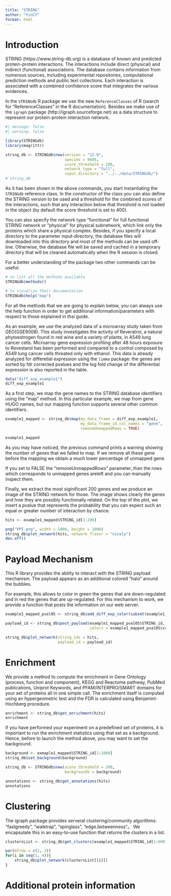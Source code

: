 ```yaml
---
title: "STRING"
author: "YinCY"
format: html
---
```


# Introduction
STRING (https://www.string-db.org) is a database of known and predicted protein-protein interactions. The interactions include direct (physical) and indirect (functional) associations. The database contains information from numerous sources, including experimental repositories, computational prediction methods and public text collections. Each interaction is associated with a combined confidence score that integrates the various evidences.

In the `STRINGdb` R package we use the new `ReferenceClasses` of R (search for "ReferenceClasses" in the R documentation). Besides we make use of the `igraph` package (http://igraph.sourceforge.net) as a data structure to represent our protein-protein interaction network.

```r
#| message: false
#| warning: false

library(STRINGdb)
library(magrittr)

string_db <- STRINGdb$new(version = "12.0", 
                          species = 9606, 
                          score_threshold = 200, 
                          network_type = "full", 
                          input_directory = "../../data/STRINGdb/")
# string_db
```

As it has been shown in the above commands, you start instantiating the `STRINGdb` reference class. In the constructor of the class you can also define the STRING version to be used and a threshold for the combined scores of the interactions, such that any interaction below that threshold is not loaded in the object (by default the score threshold is set to 400).

You can also specify the network type "functional" for full functional STRING network or "physical" for physical subnetwork, which link only the proteins which share a physical complex. Besides, if you specify a local directory to the parameter input-directory, the database files will downloaded into this directory and most of the methods can be used off-line. Otherwise, the database file will be saved and cached in a temporary directory that will be cleaned automatically when the R session is closed.

For a better understanding of the package two other commands can be useful.

```r
# to list all the methods available
STRINGdb$methods() 
```

```r
# to visualize their documentation
STRINGdb$help("map")
```

For all the methods that we are going to explain below, you can always use the help function in order to get additional information/parameters with respect to those explained in thsi guide.

As an example, we use the analyzed data of a microarray study taken from GEO(GSE9008). This study investigates the activity of Reveratrol, a natural phytoestrogen found in red wine and a variety of plants, in A549 lung cancer cells. Microarray gene expression profiling after 48 hours exposure to Revestarol has been performed and compared to a control composed by A549 lung cancer cells threated only with ethanol. This data is already analyzed for differetial expression using the `limma` package: the genes are sorted by fdr corrected pvalues and the log fold change of the differential expression is also reported in the table.

```r
data("diff_exp_example1")
diff_exp_example1
```

As a first step, we map the gene names to the STRING database identifiers using the "map" method. In this particular example, we map from gene HUGO names, but our mapping function supports several other common identifiers. 

```r
example1_mapped <- string_db$map(my_data_frame = diff_exp_example1,
                                 my_data_frame_id_col_names = "gene", 
                                 removeUnmappedRows = TRUE)

example1_mapped
```

As you may have noticed, the previous command prints a warning showing the number of genes that we failed to map. If we remove all these gene before the mapping we obtain a much lower percentage of unmapped gene.

If you set to FALSE the "removeUnmappedRows" parameter, than the rows which corresponds to unmapped genes areleft and you can manually inspect them.

Finally, we extract the most siginificant 200 genes and we produce an image of the STRING network for those. The image shows clearly the genes and how they are possibly functionally related. On the top of the plot, we insert a pvalue that represents the probability that you can expect such an equal or greater number of interaction by chance.

```r
hits <- example1_mapped$STRING_id[1:200]

png("PPI.png", width = 1000, height = 1000)
string_db$plot_network(hits, network_flavor = "nicely")
dev.off()
```


# Payload Mechanism
This R library provides the ability to interact with the STRING payload mechanism. The payload appears as an additional colored "halo" around the bubbles. 

For example, this allows to color in green the genes that are down-regulated and in red the genes that are up-regulated. For this mechanism to work, we provide a function that posts the information on our web server. 

```r
example1_mapped_pval05 <- string_db$add_diff_exp_color(subset(example1_mapped, pvalue < 0.05), logFcColStr = "logFC")

payload_id <- string_db$post_payload(example1_mapped_pval05$STRING_id, 
                                     colors = example1_mapped_pval05$color)

string_db$plot_network(string_ids = hits, 
                       payload_id = payload_id)
```


# Enrichment
We provide a method to compute the enrichment in Gene Ontology (process, function and component), KEGG and Reactome pathway, PubMed publications, Uniprot Keywords, and PFAM/INTERPRO/SMART domains for your set of proteins all in one simple call. The enrichment itself is computed using an hypergeometric test and the FDR is calculated using Benjamini-Hochberg procedure.

```r
enrichment <- string_db$get_enrichment(hits)
enrichment
```

If you have performed your experiment on a predefined set of proteins, it is important to run the enrichment statistics using that set as a background. Hence, before to launch the method above, you may want to set the background.

```r
background <- exmaple1_mapped$STRING_id[1:2000]
string_db$set_background(background)

string_db <- STRINGdb$new(score_threshold = 200, 
                          backgroundV = background)
```

```r
annotations <- string_db$get_annotations(hits)
annotations
```

# Clustering
The igraph package provides serveral clustering/community algorithms: "fastgreedy", "walktrap", "spinglass", "edge.betweenness"。 We encapsulate this in an easy-to-use function that returns the clusters in a list. 

```r
clustersList <- string_db$get_clusters(example1_mapped$STRING_id[1:600])
```

```r
par(mfrow = c(2, 2))
for(i in seq(1, 4)){
    string_db$plot_network(clustersList[[i]])
}
```

# Additional protein information











